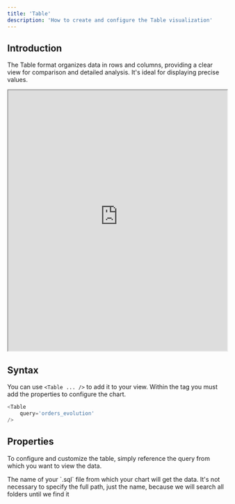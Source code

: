 ```yaml
---
title: 'Table'
description: 'How to create and configure the Table visualization'
---
```


## Introduction
The Table format organizes data in rows and columns, providing a clear view for comparison and detailed analysis. It's ideal for displaying precise values.

<iframe class="rounded-xl" src="https://docs-charts-examples.fly.dev/visualizations/table" width="100%" height="600"> </iframe>

## Syntax
You can use `<Table ... />` to add it to your view. Within the tag you must add the properties to configure the chart.

``` js
<Table
	query='orders_evolution'
/>
```

## Properties
To configure and customize the table, simply reference the query from which you want to view the data.

<ParamField path="query" type="string" required>
    The name of your `.sql` file from which your chart will get the data. It's not necessary to specify the full path, just the name, because we will search all folders until we find it
</ParamField>